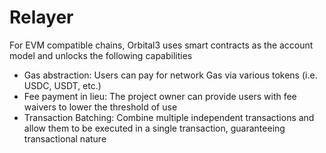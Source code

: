 # Relayer

For EVM compatible chains, Orbital3 uses smart contracts as the account model and unlocks the following capabilities

- Gas abstraction: Users can pay for network Gas via various tokens (i.e. USDC, USDT, etc.)
- Fee payment in lieu: The project owner can provide users with fee waivers to lower the threshold of use
- Transaction Batching: Combine multiple independent transactions and allow them to be executed in a single transaction, guaranteeing transactional nature